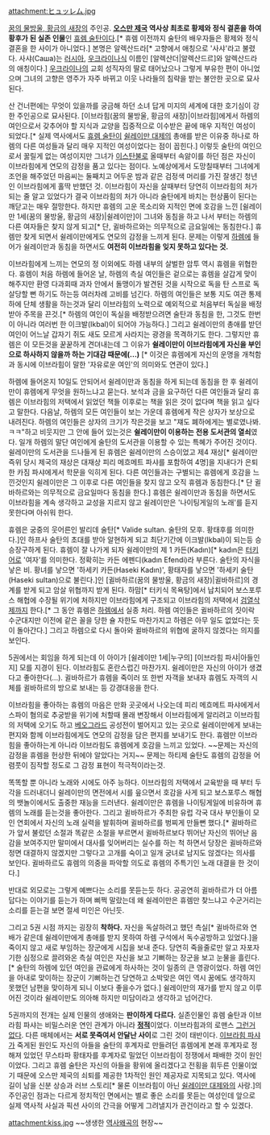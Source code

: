 attachment:ヒュッレム.jpg
 
[[꿈의 물방울, 황금의 새장]]의 주인공. '''[[오스만 제국]] 역사상 최초로 황제와 정식 결혼을 하여 황후가 된 실존 인물'''인 [[휴렘 술탄]]이다.[* 휴렘 이전까지 술탄의 배우자들은 황제와 정식 결혼을 한 사이가 아니었다.] 본명은 알렉산드라[* 고향에서 애칭으로 '사샤'라고 불렸다. 사샤(Саша)는 [[러시아]], [[우크라이나]]식 이름인 [알렉산더|알렉산드르]와 알렉산드라의 애칭이다.] [[우크라이나]]의 교회 성직자의 딸로 태어났으나 그렇게 부유한 편이 아니었으며 그녀의 고향은 영주가 자주 바뀌고 이웃 나라들의 침략을 받는 불안한 곳으로 묘사된다. 

산 건너편에는 무엇이 있을까를 궁금해 하던 소녀 답게 미지의 세계에 대한 호기심이 강한 주인공으로 묘사된다. [이브라힘(꿈의 물방울, 황금의 새장)|이브라힘]에게서 하렘의 여인으로서 갖추어야 할 지식과 교양을 집중적으로 이수받은 끝에 매우 지적인 여성이 되었다.[* 실제 역사에서도 [[휴렘 술탄]]이 [[쉴레이만 대제]]의 총애를 받은 이유중 하나로 하렘의 다른 여성들과 달리 매우 지적인 여성이었다는 점이 꼽힌다.] 이렇듯 술탄의 여인으로서 꿇릴게 없는 여성이지만 그녀가 [[이스탄불]]로 올때부터 속앓이를 하던 점은 자신이 이브라힘에게 연모의 감정을 품고 있다는 점이다. 노예상에게서 도망칠때부터 그녀에게 조언을 해주었던 마음씨는 둘째치고 어두운 밤과 같은 검정색 머리를 가진 잘생긴 청년인 이브라힘에게 홀딱 반했던 것. 이브라힘이 자신을 살때부터 당연히 이브라힘의 처가 되는 줄 알고 있었다가 결국 이브라힘의 처가 아니라 술탄에게 바치는 헌상품이 된다는 깨닫고는 매우 절망한다. 하지만 휴렘의 고운 목소리와 지적인 면에 호감을 느낀 [쉴레이만 1세(꿈의 물방울, 황금의 새장)|쉴레이만]이 그녀와 동침을 하고 나서 부터는 하렘의 다른 여자들은 찾지 않게 되고[* 단, 귈바하르와는 의무적으로 금요일에는 동침한다.] 휴렘만 찾게 되면서 쉴레이만에게도 연모의 감정을 느끼게 된다. 문제는 이렇게 [[하렘]]에 들어가 쉴레이만과 동침을 하면서도 '''여전히 이브라힘을 잊지 못하고 있다는 것.'''

이브라힘에게 느끼는 연모의 정 이외에도 하렘 내부의 살벌한 암투 역시 휴렘을 위협한다. 휴렘이 처음 하렘에 들어온 날, 하렘의 측실 여인들은 겉으로는 휴렘을 살갑게 맞이해주지만 환영 다과회때 과자 안에서 돌맹이가 발견된 것을 시작으로 독을 탄 스프로 독살당할 뻔 하기도 하는등 여러차례 고비를 넘긴다. 하렘의 여인들은 보통 지도 여관 통제 하에 단체 생활을 하는것과 달리 이브라힘의 노력으로 예외적으로 처음부터 독실을 배정받아 주목을 끈것.[* 하렘의 여인이 독실을 배정받으려면 술탄과 동침을 한, 그것도 한번이 아니라 여러번 한 이크발(Ikbal)이 되어야 가능하다.] 그리고 쉴레이만의 총애를 받던 여인이 어느날 갑자기 쥐도 새도 모르게 사라지는 광경을 목격하기도 한다. 그렇지만 휴렘은 이 모든것을 꾿꾿하게 견뎌내는데 그 이유가 '''쉴레이만이 이브라힘에게 자신을 부인으로 하사하지 않을까 하는 기대감 때문에(...)''' [* 이것은 휴렘에게 자신의 운명을 개척함과 동시에 이브라힘이 말한 '자유로운 여인'의 의미와도 연관이 있다.]

하렘에 들어온지 10일도 안되어서 쉴레이만과 동침을 하게 되는데 동침을 한 후 쉴레이만이 휴렘에게 무엇을 원하느냐고 묻는다. 보석과 금을 요구하던 다른 여인들과 달리 휴렘은 이브라힘의 저택에서 읽었던 책들 이후로는 책을 읽은 것이 없다며 책을 읽고 싶다고 말한다. 다음날, 하렘의 모든 여인들이 보는 가운데 휴렘에게 작은 상자가 보상으로 내려진다. 하렘의 여인들은 상자의 크기가 작은것을 보고 "쟤도 폐하에게는 별로였나봐. ㅋㅋ"하고 비웃지만 그 안에 들어 있는것은 '''쉴레이만이 이용하는 전용 도서관의 열쇠'''였다. 일개 하렘의 말단 여인에게 술탄의 도서관을 이용할 수 있는 특혜가 주어진 것이다. 쉴레이만의 도서관을 드나들게 된 휴렘은 쉴레이만의 스승이었고 제4 재상[* 쉴레이만 즉위 당시 제국의 재상은 대재상 피리 메흐메트 파샤를 포함하여 4명]을 지내다가 은퇴한 카짐 파샤에게서 학문을 익히게 된다. 다른 여인들과는 구별되는 휴렘에게 호감을 느낀것인지 쉴레이만은 그 이후로 다른 여인들을 찾지 않고 오직 휴렘과 동침한다.[* 단 귈바하르와는 의무적으로 금요일마다 동침을 한다.] 휴렘은 쉴레이만과 동침을 하면서도 이브라힘을 계속 생각하고 교성을 지르지 않고 쉴레이만은 '나이팅게일의 노래'를 듣지 못한다며 아쉬워 한다.
 
휴렘은 궁중의 웃어른인 발리데 술탄[* Valide sultan. 술탄의 모후. 황태후를 의미한다.]인 하프사 술탄의 초대를 받아 알현하게 되고 최단기간에 이크발(Ikbal)이 되는등 승승장구하게 된다. 휴렘이 잘 나가게 되자 쉴레이만의 제 1 카든(Kadın)[* kadın은 [[터키어]]로 '여자'를 의미한다. 정확히는 카든 에펜디(kadın Efendi)라 부른다. 술탄의 자식을 낳은 비. 황녀를 낳으면 '하세키 카든(Haseki Kadın)', 황태자를 낳으면 '하세키 술탄(Haseki sultan)으로 불린다.]인 [귈바하르(꿈의 물방울, 황금의 새장)|귈바하르]의 경계를 받게 되고 암살 위협까지 받게 된다. 하맘[* 터키식 목욕탕]에서 납치되어 보스포루스 해협에 수장될 위기에 처하지만 이브라힘에게 구조되고 이브라힘의 저택에서 [[검열삭제]]까지 한다.[* 그 동안 휴렘은 [[하렘]]에서 실종 처리. 하렘 여인들은 귈바하르의 짓이락 수군대지만 이전에 같은 꼴을 당한 슐 자한도 마찬가지고 하렘은 아무 일도 없었다는 듯이 돌아간다.] 그리고 하렘으로 다시 돌아와 귈바하르의 위협에 굴하지 않겠다는 의지를 보인다.
 
5권에서는 회임을 하게 되는데 이 아이가 [쉴레이만 1세|누구의] [이브라힘 파샤|아들인지] 모를 지경이 된다. 이브라힘도 혼란스럽긴 마찬가지. 쉴레이만은 자신의 아이가 생겼다고 좋아한다(...). 귈바하르가 휴렘을 죽이러 또 한번 자객을 보내자 휴렘도 자객의 시체를 귈바하르의 방으로 보내는 등 강경대응을 한다.
 
이브라힘을 좋아하는 휴렘의 마음은 만화 곳곳에서 나오는데 피리 메흐메트 파샤에게서 스파이 혐의로 추궁받을 위기에 처할때 몰래 변장해서 이브라힘에게 알리려고 이브라힘의 저택에 오기도 하고  [[베오그라드]] 공성전이 벌어지고 있는 곳으로 쉴레이만에게 보내는 편지와 함께 이브라힘에게도 연모의 감정을 담은 편지를 보내기도 한다. 휴렘만 이브라힘을 좋아하는게 아니라 이브라힘도 휴렘에게 호감을 느끼고 있었다. ~~문제는 자신의 감정을 휴렘을 헌상한 뒤에야 알았다는 거지~~ 문제는 하티제 술탄도 휴렘의 감정을 어렴풋이 짐작할 정도로 그 감정 표현이 적극적이라는것.

똑똑할 뿐 아니라 노래와 시에도 아주 능하다. 이브라힘의 저택에서 교육받을 때 부터 두각을 드러내더니 쉴레이만의 면전에서 시를 읖으면서 호감을 사게 되고 보스포루스 해협의 뱃놀이에서도 출중한 재능을 드러낸다. 쉴레이만은 휴렘을 나이팅게일에 비유하며 휴렘의 노래를 듣는것을 좋아한다. 그리고 귈바하르가 주최한 유럽 각국 대사 부인들이 모인 연회에서 자신의 노래 실력을 발휘하며 귈바하르를 벙찌게 만들뻔 했다.[* 귈바하르가 앞서 불렀던 소절과 똑같은 소절을 부르면서 귈바하르보다 뛰어난 자신의 뛰어난 음감을 보여주지만 말미에서 대사를 잊어버리는 실수를 하는 척 하면서 당장은 귈바하르와 정면 대결하지 않겠지만 그렇다고 고개를 숙이고 일개 궁녀로 남지도 않겠다는 의사를 보인다. 귈바하르도 휴렘의 의중을 파악할 의도로 휴렘의 주특기인 노래 대결을 한 것이다.]

반대로 외모로는 그렇게 예쁘다는 소리를 못듣는듯 하다. 공공연히 귈바하르가 더 아름답다는 이야기를 듣는가 하며 삐쩍 말랐는데 왜 쉴레이만은 휴렘만 찾느냐고 수군거리는 소리를 듣는걸 보면 절세 미인은 아닌듯.

그리고 5권 시점 까지는 굉장히 '''착하다.''' 자신을 독살하려고 했던 측실[* 귈바하르와 연배가 같은데 쉴레이만에게 총애를 받지 못하여 하렘 구석에서 독수공방하고 있었다.]을 죽이지 않고 새로 부임하는 장군에게 시집을 보내 준다. 당연히 죽을줄로만 알고 자포자기한 심정으로 끌려와온 측실 여인은 자신을 보고 기뻐하는 장군을 보고 눈물을 흘린다.[* 술탄의 하렘에 있던 여인을 관료에게 하사하는 것이 일종의 큰 영광이었다. 하렘 여인을 아내로 맞이하는 장군이 기뻐하는건 당연하고 소박맞은 여인 역시 꿈에도 생각하지 못했던 남편을 맞이하게 되니 이보다 좋을수가 없다.] 쉴레이만의 재가를 받지 않고 이루어진 것이라 쉴레이만도 의아해 하지만 미담이라고 생각하고 넘어간다.

5권까지의 전개는 실제 인물의 생애와는 '''판이하게 다르다.''' 실존인물인 휴렘 술탄과 이브라힘 파샤는 비밀스러운 연인 관계가 아니라 '''[[정적]]'''이었다. 이브라힘과의 로맨스 [[그런거 없다]]. 다른 매체에서는 '''서로 못죽여서 안달난 사이'''로 그린 것이 태반이다. [[이브라힘 파샤]]가 죽게된 원인도 자신의 아들을 술탄의 후계자로 만들려던 휴렘에게 본래 후계자로 정해져 있었던 무스타파 황태자를 후계자로 밀었던 이브라힘이 정쟁에서 패배한 것이 원인이었다. 그리고 휴렘 술탄은 자신의 아들을 황위에 올리겠다고 전횡을 휘두른 인물이었기 때문에 오스만 제국의 쇠퇴를 제공한 1차적인 원인 제공자로 지목되고 있다. 역사에 길이 남을 신분 상승과 러브 스토리[* 물론 이브라힘이 아닌 [[쉴레이만 대제]]와의 사랑.]의 주인공인 점과는 다르게 정치적인 면에서는 별로 좋은 소리를 못듣는 여성인데 앞으로 실제 역사적 사실과 픽션 사이의 간극을 어떻게 그려낼지가 관건이라고 할 수 있겠다.

attachment:kiss.jpg
~~생생한 [[역사왜곡]]의 현장~~
